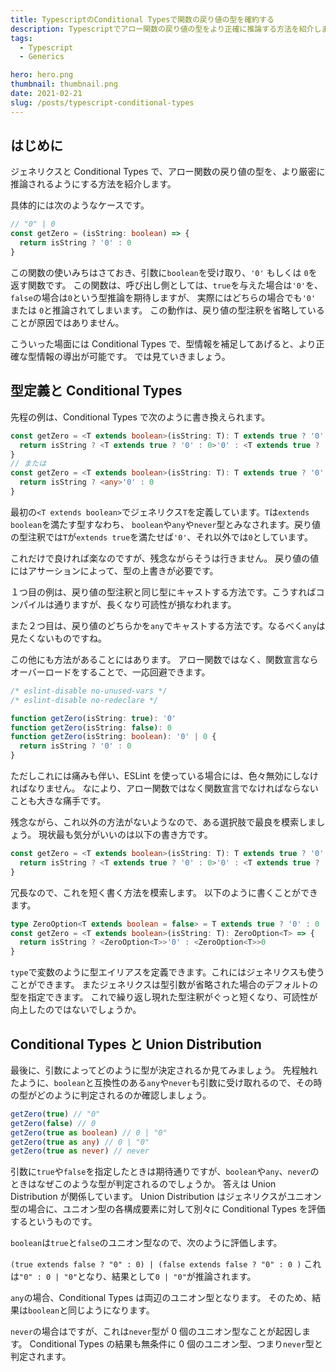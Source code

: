 ```yaml
---
title: TypescriptのConditional Typesで関数の戻り値の型を確約する
description: Typescriptでアロー関数の戻り値の型をより正確に推論する方法を紹介します。ジェネリクスやConditional Types、Union Distributionについて解説します。
tags:
  - Typescript
  - Generics

hero: hero.png
thumbnail: thumbnail.png
date: 2021-02-21
slug: /posts/typescript-conditional-types
---
```


## はじめに

ジェネリクスと Conditional Types で、アロー関数の戻り値の型を、より厳密に推論されるようにする方法を紹介します。

具体的には次のようなケースです。

```ts
// "0" | 0
const getZero = (isString: boolean) => {
  return isString ? '0' : 0
}
```

この関数の使いみちはさておき、引数に`boolean`を受け取り、`'0'` もしくは `0`を返す関数です。
この関数は、呼び出し側としては、`true`を与えた場合は`'0'`を、`false`の場合は`0`という型推論を期待しますが、
実際にはどちらの場合でも`'0'` または `0`と推論されてしまいます。
この動作は、戻り値の型注釈を省略していることが原因ではありません。

こういった場面には Conditional Types で、型情報を補足してあげると、より正確な型情報の導出が可能です。
では見ていきましょう。

## 型定義と Conditional Types

先程の例は、Conditional Types で次のように書き換えられます。

```ts
const getZero = <T extends boolean>(isString: T): T extends true ? '0' : 0 => {
  return isString ? <T extends true ? '0' : 0>'0' : <T extends true ? '0' : 0>0
}
// または
const getZero = <T extends boolean>(isString: T): T extends true ? '0' : 0 => {
  return isString ? <any>'0' : 0
}
```

最初の`<T extends boolean>`でジェネリクス`T`を定義しています。`T`は`extends boolean`を満たす型すなわち、
`boolean`や`any`や`never`型とみなされます。戻り値の型注釈では`T`が`extends true`を満たせば`'0'`、それ以外では`0`としています。

これだけで良ければ楽なのですが、残念ながらそうは行きません。
戻り値の値にはアサーションによって、型の上書きが必要です。

１つ目の例は、戻り値の型注釈と同じ型にキャストする方法です。こうすればコンパイルは通りますが、長くなり可読性が損なわれます。

また２つ目は、戻り値のどちらかを`any`でキャストする方法です。なるべく`any`は見たくないものですね。

この他にも方法があることにはあります。
アロー関数ではなく、関数宣言ならオーバーロードをすることで、一応回避できます。

```ts
/* eslint-disable no-unused-vars */
/* eslint-disable no-redeclare */

function getZero(isString: true): '0'
function getZero(isString: false): 0
function getZero(isString: boolean): '0' | 0 {
  return isString ? '0' : 0
}
```

ただしこれには痛みも伴い、ESLint を使っている場合には、色々無効にしなければなりません。
なにより、アロー関数ではなく関数宣言でなければならないことも大きな痛手です。

残念ながら、これ以外の方法がないようなので、ある選択肢で最良を模索しましょう。
現状最も気分がいいのは以下の書き方です。

```ts
const getZero = <T extends boolean>(isString: T): T extends true ? '0' : 0 => {
  return isString ? <T extends true ? '0' : 0>'0' : <T extends true ? '0' : 0>0
}
```

冗長なので、これを短く書く方法を模索します。
以下のように書くことができます。

```ts
type ZeroOption<T extends boolean = false> = T extends true ? '0' : 0
const getZero = <T extends boolean>(isString: T): ZeroOption<T> => {
  return isString ? <ZeroOption<T>>'0' : <ZeroOption<T>>0
}
```

`type`で変数のように型エイリアスを定義できます。これにはジェネリクスも使うことができます。
またジェネリクスは型引数が省略された場合のデフォルトの型を指定できます。
これで繰り返し現れた型注釈がぐっと短くなり、可読性が向上したのではないでしょうか。

## Conditional Types と Union Distribution

最後に、引数によってどのように型が決定されるか見てみましょう。
先程触れたように、`boolean`と互換性のある`any`や`never`も引数に受け取れるので、その時の型がどのように判定されるのか確認しましょう。

```ts
getZero(true) // "0"
getZero(false) // 0
getZero(true as boolean) // 0 | "0"
getZero(true as any) // 0 | "0"
getZero(true as never) // never
```

引数に`true`や`false`を指定したときは期待通りですが、`boolean`や`any`、`never`のときはなぜこのような型が判定されるのでしょうか。
答えは Union Distribution が関係しています。
Union Distribution はジェネリクスがユニオン型の場合に、ユニオン型の各構成要素に対して別々に Conditional Types を評価するというものです。

`boolean`は`true`と`false`のユニオン型なので、次のように評価します。

`(true extends false ? "0" : 0) | (false extends false ? "0" : 0 )`
これは`"0" : 0 | "0"`となり、結果として`0 | "0"`が推論されます。

`any`の場合、Conditional Types は両辺のユニオン型となります。 そのため、結果は`boolean`と同じようになります。

`never`の場合はですが、これは`never`型が 0 個のユニオン型なことが起因します。
Conditional Types の結果も無条件に 0 個のユニオン型、つまり`never`型と判定されます。
